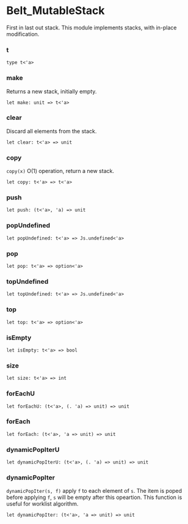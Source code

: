 # Belt_MutableStack

<Intro>

First in last out stack. This module implements stacks, with in-place
modification.

</Intro>


### t


```res sig
type t<'a>
```

### make
Returns a new stack, initially empty.

```res sig
let make: unit => t<'a>
```

### clear
Discard all elements from the stack.

```res sig
let clear: t<'a> => unit
```

### copy
`copy(x)` O(1) operation, return a new stack.

```res sig
let copy: t<'a> => t<'a>
```

### push


```res sig
let push: (t<'a>, 'a) => unit
```

### popUndefined


```res sig
let popUndefined: t<'a> => Js.undefined<'a>
```

### pop


```res sig
let pop: t<'a> => option<'a>
```

### topUndefined


```res sig
let topUndefined: t<'a> => Js.undefined<'a>
```

### top


```res sig
let top: t<'a> => option<'a>
```

### isEmpty


```res sig
let isEmpty: t<'a> => bool
```

### size


```res sig
let size: t<'a> => int
```

### forEachU


```res sig
let forEachU: (t<'a>, (. 'a) => unit) => unit
```

### forEach


```res sig
let forEach: (t<'a>, 'a => unit) => unit
```

### dynamicPopIterU


```res sig
let dynamicPopIterU: (t<'a>, (. 'a) => unit) => unit
```

### dynamicPopIter
`dynamicPopIter(s, f)` apply `f` to each element of `s`. The item is poped
  before applying `f`, `s` will be empty after this opeartion. This function is
  useful for worklist algorithm.

```res sig
let dynamicPopIter: (t<'a>, 'a => unit) => unit
```
